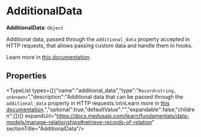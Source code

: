 
# AdditionalData

 **AdditionalData**: `Object`

Additional data, passed through the `additional_data` property accepted in HTTP
requests, that allows passing custom data and handle them in hooks.

Learn more in [this documentation](https://docs.medusajs.com/learn/fundamentals/api-routes/additional-data).

## Properties

<TypeList types={[{"name":"additional_data","type":"`Record<string, unknown>`","description":"Additional data that can be passed through the `additional_data` property in HTTP requests.\n\nLearn more in [this documentation](https://docs.medusajs.com/learn/fundamentals/api-routes/additional-data).","optional":true,"defaultValue":"","expandable":false,"children":[]}]} expandUrl="https://docs.medusajs.com/learn/fundamentals/data-models/manage-relationships#retrieve-records-of-relation" sectionTitle="AdditionalData"/>
